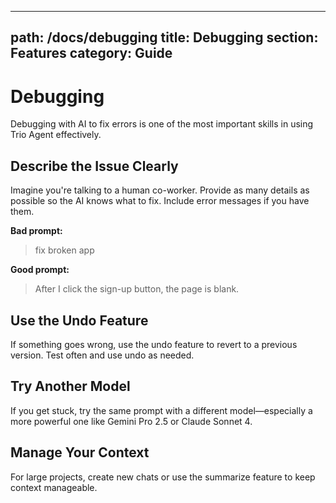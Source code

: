 
---
path: /docs/debugging
title: Debugging
section: Features
category: Guide
---

# Debugging

Debugging with AI to fix errors is one of the most important skills in using Trio Agent effectively.

## Describe the Issue Clearly
Imagine you're talking to a human co-worker. Provide as many details as possible so the AI knows what to fix. Include error messages if you have them.

**Bad prompt:**
> fix broken app

**Good prompt:**
> After I click the sign-up button, the page is blank.

## Use the Undo Feature
If something goes wrong, use the undo feature to revert to a previous version. Test often and use undo as needed.

## Try Another Model
If you get stuck, try the same prompt with a different model—especially a more powerful one like Gemini Pro 2.5 or Claude Sonnet 4.

## Manage Your Context
For large projects, create new chats or use the summarize feature to keep context manageable.
